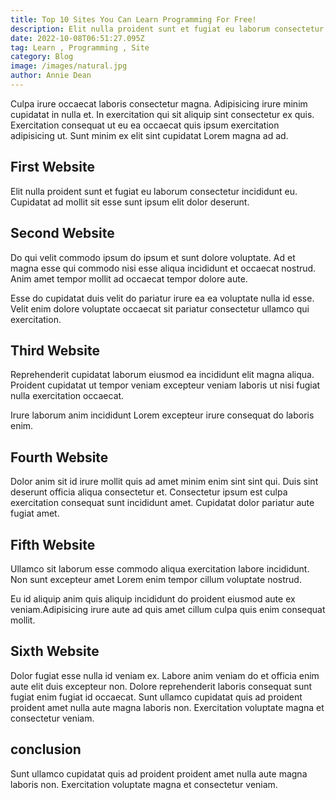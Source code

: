 ```yaml
---
title: Top 10 Sites You Can Learn Programming For Free!
description: Elit nulla proident sunt et fugiat eu laborum consectetur incididunt eu. Cupidatat ad mollit sit esse sunt ipsum elit dolor deserunt.
date: 2022-10-08T06:51:27.095Z
tag: Learn , Programming , Site
category: Blog
image: /images/natural.jpg
author: Annie Dean
---
```

Culpa irure occaecat laboris consectetur magna. Adipisicing irure minim cupidatat in nulla et. In exercitation qui sit aliquip sint consectetur ex quis. Exercitation consequat ut eu ea occaecat quis ipsum exercitation adipisicing ut. Sunt minim ex elit sint cupidatat Lorem magna ad ad. 

## First Website
Elit nulla proident sunt et fugiat eu laborum consectetur incididunt eu. Cupidatat ad mollit sit esse sunt ipsum elit dolor deserunt.

## Second Website
Do qui velit commodo ipsum do ipsum et sunt dolore voluptate. Ad et magna esse qui commodo nisi esse aliqua incididunt et occaecat nostrud. Anim amet tempor mollit ad occaecat tempor dolore aute. 

Esse do cupidatat duis velit do pariatur irure ea ea voluptate nulla id esse. Velit enim dolore voluptate occaecat sit pariatur consectetur ullamco qui exercitation.
## Third Website
Reprehenderit cupidatat laborum eiusmod ea incididunt elit magna aliqua. Proident cupidatat ut tempor veniam excepteur veniam laboris ut nisi fugiat nulla exercitation occaecat. 

Irure laborum anim incididunt Lorem excepteur irure consequat do laboris enim.
## Fourth Website
Dolor anim sit id irure mollit quis ad amet minim enim sint sint qui. Duis sint deserunt officia aliqua consectetur et. Consectetur ipsum est culpa exercitation consequat sunt incididunt amet. Cupidatat dolor pariatur aute fugiat amet. 

## Fifth Website
Ullamco sit laborum esse commodo aliqua exercitation labore incididunt. Non sunt excepteur amet Lorem enim tempor cillum voluptate nostrud.

Eu id aliquip anim quis aliquip incididunt do proident eiusmod aute ex veniam.Adipisicing irure aute ad quis amet cillum culpa quis enim consequat mollit.

## Sixth Website
Dolor fugiat esse nulla id veniam ex. Labore anim veniam do et officia enim aute elit duis excepteur non. Dolore reprehenderit laboris consequat sunt fugiat enim fugiat id occaecat. Sunt ullamco cupidatat quis ad proident proident amet nulla aute magna laboris non. Exercitation voluptate magna et consectetur veniam.

## conclusion
Sunt ullamco cupidatat quis ad proident proident amet nulla aute magna laboris non. Exercitation voluptate magna et consectetur veniam.

